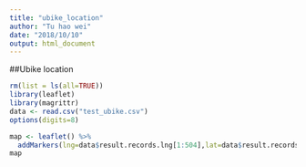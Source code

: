 ```yaml
---
title: "ubike_location"
author: "Tu hao wei"
date: "2018/10/10"
output: html_document
---
```


##Ubike location

```r
rm(list = ls(all=TRUE))
library(leaflet)
library(magrittr)
data <- read.csv("test_ubike.csv")
options(digits=8)

map <- leaflet() %>%
  addMarkers(lng=data$result.records.lng[1:504],lat=data$result.records.lat[1:504]) %>% addTiles() 
map
```
